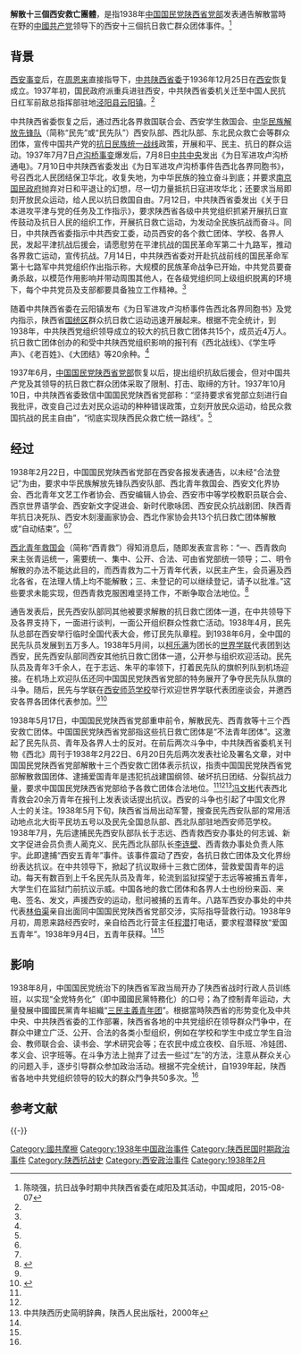 '''解散十三個西安救亡團體'''，是指1938年[[中国国民党陕西省党部|中国国民党陕西省党部]]发表通告解散當時在野的[[中國共产党|中國共产党]]领导下的西安十三個抗日救亡群众团体事件。<ref name=chen>陈晓强，抗日战争时期中共陕西省委在咸阳及其活动，中国咸阳，2015-08-07</ref>

==背景==
[[西安事变|西安事变]]后，在[[周恩来|周恩来]]直接指导下，[[中共陕西省委|中共陕西省委]]于1936年12月25日在[[西安|西安]]恢复成立。1937年初，国民政府派重兵进驻西安，中共陕西省委机关迁至中国人民抗日红军前敌总指挥部驻地[[泾阳县|泾阳县]][[云阳镇|云阳镇]]。<ref name=chen/>

中共陕西省委恢复之后，通过西北各界救国联合会、西安学生救国会、[[中华民族解放先锋队|中华民族解放先锋队]]（简称“民先”或“民先队”）西安队部、西北队部、东北民众救亡会等群众团体，宣传中国共产党的[[抗日民族统一战线|抗日民族统一战线]]政策，开展和平、民主、抗日的群众运动。1937年7月7日[[卢沟桥事变|卢沟桥事变]]爆发后，7月8日[[中共中央|中共中央]]发出《为日军进攻卢沟桥通电》。7月10日中共陕西省委发出《为日军进攻卢沟桥事件告西北各界同胞书》，号召西北人民团结保卫华北，收复失地，为中华民族的独立奋斗到底；并要求[[南京国民政府|南京国民政府]]抛弃对日和平退让的幻想，尽一切力量抵抗日寇进攻华北；还要求当局即刻开放民众运动，给人民以抗日救国自由。7月12日，中共陕西省委发出《关于日本进攻平津与党的任务及工作指示》，要求陕西省各级中共党组织抓紧开展抗日宣传鼓动及抗日人民的组织工作，开展抗日救亡运动，为发动全民族抗战而奋斗。同日，中共陕西省委指示中共西安工委，动员西安的各个救亡团体、学校、各界人民，发起平津抗战后援会，请愿慰劳在平津抗战的国民革命军第二十九路军，推动各界救亡运动，宣传抗战。7月14日，中共陕西省委对开赴抗战前线的国民革命军第十七路军中共党组织作出指示称，大规模的民族革命战争已开始，中共党员要奋勇杀敌，以模范作用影响并带动周围其他人，在各级党组织同上级组织脱离的环境下，每个中共党员及支部都要具备独立工作精神。<ref name=chen/>

随着中共陕西省委在云阳镇发布《为日军进攻卢沟桥事件告西北各界同胞书》及党内指示，陕西省[[国统区|国统区]]群众抗日救亡运动迅速开展起来。根据不完全统计，到1938年，中共陕西党组织领导成立的较大的抗日救亡团体共15个，成员近4万人。抗日救亡团体创办的和受中共陕西党组织影响的报刊有《西北战线》、《学生呼声》、《老百姓》、《大团结》等20余种。<ref name=chen/>

1937年6月，[[中国国民党陕西省党部|中国国民党陕西省党部]]恢复以后，提出组织抗敌后援会，但对中国共产党及其领导的抗日救亡群众团体采取了限制、打击、取缔的方针。1937年10月10日，中共陕西省委致信中国国民党陕西省党部称：“坚持要求省党部立刻进行自我批评，改变自己过去对民众运动的种种错误政策，立刻开放民众运动，给民众救国抗战的民主自由”，“彻底实现陕西民众救亡统一路线”。<ref name=chen/>

==经过==
1938年2月22日，中国国民党陕西省党部在西安各报发表通告，以未经“合法登记”为由，要求中华民族解放先锋队西安队部、西北青年救国会、西安文化界协会、西北青年文艺工作者协会、西安编辑人协会、西安市中等学校教职员联合会、西京世界语学会、西安新文字促进会、新时代歌咏团、西安民众抗战剧团、陕西青年抗日决死队、西安木刻漫画家协会、西北作家协会共13个抗日救亡团体解散或“自动结束”。<ref name=chen/><ref name=cidian/>

[[西北青年救国会|西北青年救国会]]（简称“西青救”）得知消息后，随即发表宣言称：“一、西青救向来主张青运统一，需要统一、集中、公开、合法、可由省党部统一领导；二、明令解散的办法不能达此目的，而西青救为二十万青年代表，以民主产生，会员遍及西北各省，在法理人情上均不能解散；三、未登记的可以继续登记，请予以批准。”这些要求未能实现，但西青救克服困难坚持工作，不断争取合法地位。<ref name=dsj>{{Cite web |url=http://news.xinhuanet.com/misc/2007-04/25/content_6025052.htm |title=中国青年工作大事记(1919年5月—1949年9月)，新华网，2007-04-25 |access-date=2016-10-22 |archive-date=2010-10-21 |archive-url=https://web.archive.org/web/20101021192101/http://news.xinhuanet.com/misc/2007-04/25/content_6025052.htm |dead-url=no }}</ref>

通告发表后，民先西安队部同其他被要求解散的抗日救亡团体一道，在中共领导下及各界支持下，一面进行谈判，一面公开组织群众性救亡活动。1938年4月，民先队总部在西安举行临时全国代表大会，修订民先队章程。到1938年6月，全中国的民先队员发展到五万多人。1938年5月间，以[[柯乐满|柯乐满]]为团长的[[世界学联|世界学联]]代表团到达西安，民先西安队部同西安其他抗日救亡团体一道，公开参与组织欢迎活动。民先队员及青年3千余人，在于志远、朱平的率领下，打着民先队的旗帜列队到机场迎接。在机场上欢迎队伍还同中国国民党陕西省党部的特务展开了争夺民先队队旗的斗争。随后，民先与学联在[[西安师范学校|西安师范学校]]举行欢迎世界学联代表团座谈会，并邀西安各界各团体代表参加。<ref name=dsj/><ref name=mx>{{Cite web |url=http://www.ccyl.org.cn/695/gqt_tuanshi/gqt_ghlc/his_study/200704/t20070414_17569.htm |title=朱平、孙建明、刘凯军，民先在西安的建立发展及其活动，中国共青团网，2007-04-14 |access-date=2016-10-22 |archive-date=2017-03-05 |archive-url=https://web.archive.org/web/20170305064437/http://www.ccyl.org.cn/695/gqt_tuanshi/gqt_ghlc/his_study/200704/t20070414_17569.htm |dead-url=no }}</ref>

1938年5月17日，中国国民党陕西省党部重申前令，解散民先、西青救等十三个西安救亡团体。中国国民党陕西省党部指这些抗日救亡团体是“不法青年团体”。这激起了民先队员、青年及各界人士的反对。在前后两次斗争中，中共陕西省委机关刊物《西北》周刊于1938年2月22日、6月20日先后两次发表社论及署名文章，对中国国民党陕西省党部解散十三个西安救亡团体表示抗议，指责中国国民党陕西省党部解散救国团体、逮捕爱国青年是违犯抗战建国纲领、破坏抗日团结、分裂抗战力量，要求中国国民党陕西省党部给予各救亡团体合法地位。<ref name=chen/><ref name=mx/><ref name=cidian>中共陕西历史简明辞典，陕西人民出版社，2000年</ref>[[冯文彬|冯文彬]]代表西北青救会20余万青年在报刊上发表谈话提出抗议。西安的斗争也引起了中国文化界人士的关注。1938年5月下旬，陕西省当局出动军警，搜查民先西安队部的常用活动地点北大街平民坊五号以及民先全国总队部、西北队部驻地西安师范学校。1938年7月，先后逮捕民先西安队部队长于志远、西青救西安办事处的何志诚、新文字促进会员负责人蔺克义、民先西北队部队长[[李连壁|李连壁]]、西青救办事处负责人陈宇。此即逮捕“西安五青年”事件。该事件震动了西安，各抗日救亡团体及文化界纷纷表达抗议。在中共领导下，掀起了抗议取缔十三救亡团体，营救爱国青年的运动。每天有数百到上千名民先队员及青年，轮流到监狱探望于志远等被捕五青年，大学生们在监狱门前抗议示威。中国各地的救亡团体和各界人士也纷纷来函、来电、签名、发文，声援西安的运动，慰问被捕的五青年。八路军西安办事处的中共代表[[林伯渠|林伯渠]]亲自出面同中国国民党陕西省党部交涉，实际指导营救行动。1938年9月初，周恩来路经西安时，亲自给西北行营主任[[程潜|程潜]]打电话，要求程潜释放“爱国五青年”。1938年9月4日，五青年获释。<ref name=mx/><ref name=dsj/>

==影响==
1938年8月，中国国民党统治下的陕西省军政当局开办了陕西省战时行政人员训练班，以实现“全党特务化”（即中國國民黨特務化）的口号；為了控制青年运动，大量發展中國國民黨青年組織“[[三民主義青年团|三民主義青年团]]”。根据當時陝西省的形势变化及中共中央、中共陕西省委的工作部署，陕西省各地的中共党组织在领导群众鬥争中，在群众中建立广泛、公开、合法的各类小型组织，例如在学校和学生中成立学生自治会、教师联合会、读书会、学术研究会等；在农民中成立夜校、自乐班、冷娃团、孝义会、识字班等。在斗争方法上抛弃了过去一些过“左”的方法，注意从群众关心的问题入手，逐步引导群众参加政治活动。根据不完全统计，自1939年起，陕西省各地中共党组织领导的较大的群众鬥争共50多次。<ref name=chen/>

== 参考文献 ==
{{Reflist|32em}}

{{-}}
{{國共摩擦}}

[[Category:國共摩擦|Category:國共摩擦]]
[[Category:1938年中国政治事件|Category:1938年中国政治事件]]
[[Category:陕西民国时期政治事件|Category:陕西民国时期政治事件]]
[[Category:陕西抗战史|Category:陕西抗战史]]
[[Category:西安政治事件|Category:西安政治事件]]
[[Category:1938年2月|Category:1938年2月]]